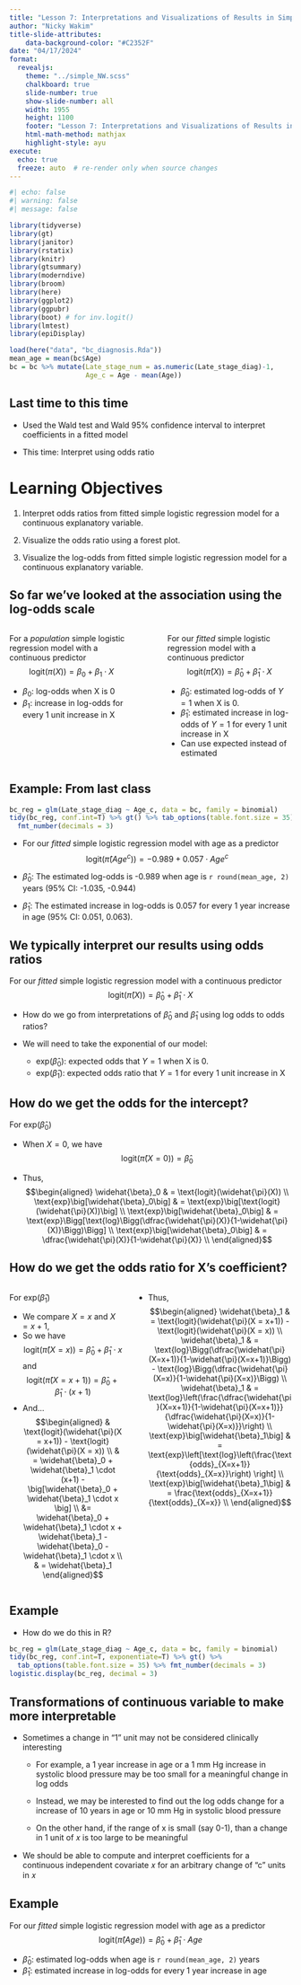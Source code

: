 ```yaml
---
title: "Lesson 7: Interpretations and Visualizations of Results in Simple Logistic Regression"
author: "Nicky Wakim"
title-slide-attributes:
    data-background-color: "#C2352F"
date: "04/17/2024"
format: 
  revealjs:
    theme: "../simple_NW.scss"
    chalkboard: true
    slide-number: true
    show-slide-number: all
    width: 1955
    height: 1100
    footer: "Lesson 7: Interpretations and Visualizations of Results in Simple Logistic Regression"
    html-math-method: mathjax
    highlight-style: ayu
execute:
  echo: true
  freeze: auto  # re-render only when source changes
---
```


```r
#| echo: false
#| warning: false
#| message: false

library(tidyverse)
library(gt)
library(janitor)
library(rstatix)
library(knitr)
library(gtsummary)
library(moderndive)
library(broom) 
library(here) 
library(ggplot2)
library(ggpubr)
library(boot) # for inv.logit()
library(lmtest)
library(epiDisplay)

load(here("data", "bc_diagnosis.Rda"))
mean_age = mean(bc$Age)
bc = bc %>% mutate(Late_stage_num = as.numeric(Late_stage_diag)-1, 
                   Age_c = Age - mean(Age))
```

## Last time to this time

-   Used the Wald test and Wald 95% confidence interval to interpret coefficients in a fitted model

-   This time: Interpret using odds ratio

# Learning Objectives

1.    Interpret odds ratios from fitted simple logistic regression model for a continuous explanatory variable.

2.    Visualize the odds ratio using a forest plot.

3.    Visualize the log-odds from fitted simple logistic regression model for a continuous explanatory variable.


## So far we've looked at the association using the log-odds scale

::: columns
::: {.column width="48%"}
For a *population* simple logistic regression model with a continuous predictor $$\text{logit}(\pi(X)) = \beta_0 + \beta_1 \cdot X$$

-   $\beta_0$: log-odds when X is 0
-   $\beta_1$: increase in log-odds for every 1 unit increase in X
:::

::: {.column width="4%"}
:::

::: {.column width="48%"}
For our *fitted* simple logistic regression model with a continuous predictor $$\text{logit}(\widehat{\pi}(X)) = \widehat{\beta}_0 + \widehat{\beta}_1 \cdot X$$

-   $\widehat{\beta}_0$: estimated log-odds of $Y=1$ when X is 0.
-   $\widehat{\beta}_1$: estimated increase in log-odds of $Y=1$ for every 1 unit increase in X
-   Can use expected instead of estimated
:::
:::

## Example: From last class


```r
bc_reg = glm(Late_stage_diag ~ Age_c, data = bc, family = binomial)
tidy(bc_reg, conf.int=T) %>% gt() %>% tab_options(table.font.size = 35) %>%
  fmt_number(decimals = 3)
```

-   For our *fitted* simple logistic regression model with age as a predictor $$\text{logit}(\widehat{\pi}(Age^c)) = −0.989	 + 0.057	 \cdot Age^c$$

-   $\widehat{\beta}_0$: The estimated log-odds is -0.989 when age is `r round(mean_age, 2)` years (95% CI: -1.035, -0.944)
-   $\widehat{\beta}_1$: The estimated increase in log-odds is 0.057 for every 1 year increase in age (95% CI: 0.051, 0.063).

## We typically interpret our results using odds ratios

For our *fitted* simple logistic regression model with a continuous predictor $$\text{logit}(\widehat{\pi}(X)) = \widehat{\beta}_0 + \widehat{\beta}_1 \cdot X$$

-   How do we go from interpretations of $\widehat{\beta}_0$ and $\widehat{\beta}_1$ using log odds to odds ratios?

-   We will need to take the exponential of our model:

    -   $\text{exp}(\widehat{\beta}_0)$: expected odds that $Y=1$ when X is 0. 
    -   $\text{exp}(\widehat{\beta}_1)$: expected odds ratio that $Y=1$ for every 1 unit increase in X

## How do we get the odds for the intercept?

For $\text{exp}(\widehat{\beta}_0)$

-   When $X=0$, we have $$\text{logit}(\widehat{\pi}(X=0)) = \widehat{\beta}_0$$

-   Thus, $$\begin{aligned} \widehat{\beta}_0 & = \text{logit}(\widehat{\pi}(X)) \\
\text{exp}\big[\widehat{\beta}_0\big] & = \text{exp}\big[\text{logit}(\widehat{\pi}(X))\big] \\ 
\text{exp}\big[\widehat{\beta}_0\big] & = \text{exp}\Bigg[\text{log}\Bigg(\dfrac{\widehat{\pi}(X)}{1-\widehat{\pi}(X)}\Bigg)\Bigg] \\ 
\text{exp}\big[\widehat{\beta}_0\big] & = \dfrac{\widehat{\pi}(X)}{1-\widehat{\pi}(X)} \\ 
\end{aligned}$$

## How do we get the odds ratio for X's coefficient?

::: columns
::: {.column width="42%"}
For $\text{exp}(\widehat{\beta}_1)$

-   We compare $X=x$ and $X=x+1$, 
-   So we have $$\text{logit}(\widehat{\pi}(X = x)) = \widehat{\beta}_0 + \widehat{\beta}_1 \cdot x$$ and $$\text{logit}(\widehat{\pi}(X = x+1)) = \widehat{\beta}_0 + \widehat{\beta}_1 \cdot (x+1)$$
-   And... $$\begin{aligned} & \text{logit}(\widehat{\pi}(X = x+1)) - \text{logit}(\widehat{\pi}(X = x)) \\ & =  
\widehat{\beta}_0 + \widehat{\beta}_1 \cdot (x+1) - \big[\widehat{\beta}_0 + \widehat{\beta}_1 \cdot x \big] \\ &= \widehat{\beta}_0 + \widehat{\beta}_1 \cdot x + \widehat{\beta}_1 - \widehat{\beta}_0 - \widehat{\beta}_1 \cdot x \\ & = 
\widehat{\beta}_1 \end{aligned}$$
:::

::: {.column width="58%"}
-   Thus, $$\begin{aligned} \widehat{\beta}_1 & =  \text{logit}(\widehat{\pi}(X = x+1)) - \text{logit}(\widehat{\pi}(X = x)) \\
\widehat{\beta}_1 & =  \text{log}\Bigg(\dfrac{\widehat{\pi}(X=x+1)}{1-\widehat{\pi}(X=x+1)}\Bigg) - \text{log}\Bigg(\dfrac{\widehat{\pi}(X=x)}{1-\widehat{\pi}(X=x)}\Bigg) \\ 
\widehat{\beta}_1 & =  \text{log}\left(\frac{\dfrac{\widehat{\pi}(X=x+1)}{1-\widehat{\pi}(X=x+1)}} {\dfrac{\widehat{\pi}(X=x)}{1-\widehat{\pi}(X=x)}}\right) \\ 
\text{exp}\big[\widehat{\beta}_1\big] & =  \text{exp}\left[\text{log}\left(\frac{\text{odds}_{X=x+1}} {\text{odds}_{X=x}}\right) \right] \\ 
\text{exp}\big[\widehat{\beta}_1\big] & =  \frac{\text{odds}_{X=x+1}} {\text{odds}_{X=x}} \\ 
\end{aligned}$$
:::
:::

## Example

-   How do we do this in R?

```r
bc_reg = glm(Late_stage_diag ~ Age_c, data = bc, family = binomial)
tidy(bc_reg, conf.int=T, exponentiate=T) %>% gt() %>% 
  tab_options(table.font.size = 35) %>% fmt_number(decimals = 3)
logistic.display(bc_reg, decimal = 3)
```

## Transformations of continuous variable to make more interpretable

-   Sometimes a change in “1” unit may not be considered clinically interesting

    -   For example, a 1 year increase in age or a 1 mm Hg increase in systolic blood pressure may be too small for a meaningful change in log odds

    -   Instead, we may be interested to find out the log odds change for a increase of 10 years in age or 10 mm Hg in systolic blood pressure

    -   On the other hand, if the range of x is small (say 0-1), than a change in 1 unit of 𝑥 is too large to be meaningful

-   We should be able to compute and interpret coefficients for a continuous independent covariate 𝑥 for an arbitrary change of “c” units in 𝑥


## Example

For our *fitted* simple logistic regression model with age as a predictor $$\text{logit}(\widehat{\pi}(Age)) = \widehat{\beta}_0 + \widehat{\beta}_1 \cdot Age$$

-   $\widehat{\beta}_0$: estimated log-odds when age is `r round(mean_age, 2)` years
-   $\widehat{\beta}_1$: estimated increase in log-odds for every 1 year increase in age

